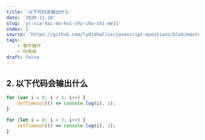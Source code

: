 ```yaml
---
title: '以下代码会输出什么'
date: '2020-11-18'
slug: 'yi-xia-dai-ma-hui-shu-chu-shi-me11'
index: 2
source: 'https://github.com/lydiahallie/javascript-questions/blob/master/zh-CN/README-zh_CN.md#2-%E8%BE%93%E5%87%BA%E6%98%AF%E4%BB%80%E4%B9%88'
tags:
    - 事件循环
    - 作用域
draft: false
---
```


## 2. 以下代码会输出什么

```js
for (var i = 0; i < 3; i++) {
	setTimeout(() => console.log(i), 1);
}

for (let i = 0; i < 3; i++) {
	setTimeout(() => console.log(i), 1);
}
```
